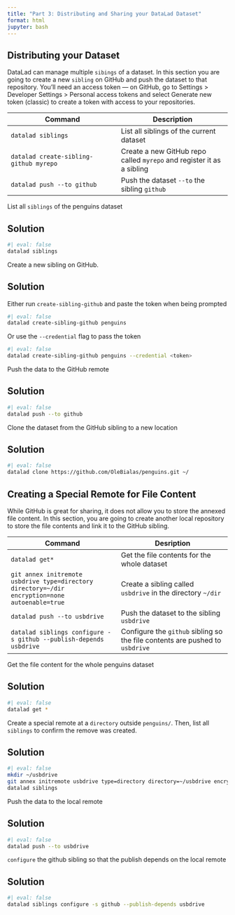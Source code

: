 ```yaml
---
title: "Part 3: Distributing and Sharing your DataLad Dataset"
format: html
jupyter: bash
---
```


## Distributing your Dataset

DataLad can manage multiple `sibings` of a dataset.
In this section you are going to create a new `sibling` on GitHub and push the dataset to that repository.
You'll need an access token --- on GitHub, go to Settings > Developer Settings > Personal access tokens and select Generate new token (classic) to create a token with access to your repositories.


| Command | Description |
| --- | --- |
| `datalad siblings` | List all siblings of the current dataset |
| `datalad create-sibling-github myrepo` | Create a new GitHub repo called `myrepo` and register it as a sibling |
| `datalad push --to github` | Push the dataset `--to` the sibling `github` |

:::{#exr-}
List all `siblings` of the penguins dataset
:::
::: {.callout-tip collapse="true"}
## Solution
```bash
#| eval: false
datalad siblings
```
:::

:::{#exr-}
Create a new sibling on GitHub. 
:::
::: {.callout-tip collapse="true"}
## Solution
Either run `create-sibling-github` and paste the token when being prompted
```bash
#| eval: false
datalad create-sibling-github penguins
```
Or use the `--credential` flag to pass the token
```bash
#| eval: false
datalad create-sibling-github penguins --credential <token>
```
:::

:::{#exr-}
Push the data to the GitHub remote
:::
::: {.callout-tip collapse="true"}
## Solution
```bash
#| eval: false
datalad push --to github
```
:::

:::{#exr-}
Clone the dataset from the GitHub sibling to a new location
:::
::: {.callout-tip collapse="true"}
## Solution
```bash
#| eval: false
datalad clone https://github.com/OleBialas/penguins.git ~/
```
:::

## Creating a Special Remote for File Content

While GitHub is great for sharing, it does not allow you to store the annexed file content.
In this section, you are going to create another local repository to store the file contents and link it to the GitHub sibling.

| Command | Desription |
| --- | --- |
| `datalad get*` | Get the file contents for the whole dataset |
| `git annex initremote usbdrive type=directory directory=~/dir encryption=none autoenable=true` | Create a sibling called `usbdrive` in the directory `~/dir` |
| `datalad push --to usbdrive` | Push the dataset to the sibling `usbdrive` |
| `datalad siblings configure -s github --publish-depends usbdrive` | Configure the `github` sibling so the file contents are pushed to `usbdrive` |


:::{#exr-}
Get the file content for the whole penguins dataset
:::
::: {.callout-tip collapse="true"}
## Solution
```bash
#| eval: false
datalad get *
```
:::


:::{#exr-}
Create a special remote at a `directory` outside `penguins/`. Then, list all `siblings` to confirm the remove was created.
:::
::: {.callout-tip collapse="true"}
## Solution
```bash
#| eval: false
mkdir ~/usbdrive
git annex initremote usbdrive type=directory directory=~/usbdrive encryption=none autoenable=true
datalad siblings
```
:::

:::{#exr-}
Push the data to the local remote
:::
::: {.callout-tip collapse="true"}
## Solution
```bash
#| eval: false
datalad push --to usbdrive
```
:::

:::{#exr-}
`configure` the github sibling so that the publish depends on the local remote
:::
::: {.callout-tip collapse="true"}
## Solution
```bash
#| eval: false
datalad siblings configure -s github --publish-depends usbdrive
```
:::
